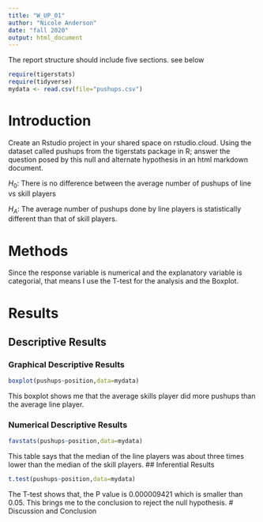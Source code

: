 ```yaml
---
title: "W_UP_01"
author: "Nicole Anderson"
date: "fall 2020"
output: html_document
---
```




The report structure should include five sections.  see below



```r
require(tigerstats)
require(tidyverse)
mydata <- read.csv(file="pushups.csv")
```

# Introduction

<!--In this section you explain what you are trying to show. Where did the data come from? What is the research or other question you are trying to answer?!-->

Create an Rstudio project in your shared space on rstudio.cloud.  Using the dataset called pushups from the tigerstats package in R; answer the question posed by this null and alternate hypothesis in an html markdown document.

$H_0$: There is no difference between the average number of pushups of line vs skill players

$H_A$: The average number of pushups done by line players is statistically different than that of skill players.

# Methods

<!--Decide on your methods: use "variable analysis" or other appropriate descriptors. Make sure to choose at least one graphical method and at least one numerical method.!-->

Since the response variable is numerical and the explanatory variable is categorial, that means I use the T-test for the analysis and the Boxplot.


# Results

<!--Divide this section into two sub-sections: One for your descriptive results and one for your inferential results.!-->

## Descriptive Results

### Graphical Descriptive Results

<!--Graphical results here. Make sure to show your code. Provide appropriate labels for axes, giving units if possible, and provide a good title for the graph, too. Use the graphical results to describe the patterns if any that exist in the data as focused toward the research question!-->

```r
boxplot(pushups~position,data=mydata)
```

This boxplot shows me that the average skills player did more pushups than the average line player.

### Numerical Descriptive Results

<!--Numerical results go here. Use the numerical results to describe the patterns if any that exist in the data as focused toward the research question!-->

```r
favstats(pushups~position,data=mydata)
```
This table says that the median of the line players was about three times lower than the median of the skill players.
## Inferential Results

<!--State hypothesis clearly. Make sure your discussion of the inferential test covers all the aspects that the test output produces, such as test statistic, p-value etc. Make a decision about the null hypothesis, explain the assumptions on which the selected test/procedure was based, and why the chosen procedure satisfys the assumptions and is appropriate to answer the research question!-->
```r
t.test(pushups~position,data=mydata)
```
The T-test shows that, the P value is 0.000009421 which is smaller than 0.05. This brings me to the conclusion to reject the null hypothesis.
# Discussion and Conclusion

<!--Discussion and conclusion here. If you found a relationship be sure to consider whether the relationship occurs because one of the variavbles causes the other, or whether they perhasps are related for some other reason. Watch the chapter 6 videos from the GeorgeTown videos collection.!-->

